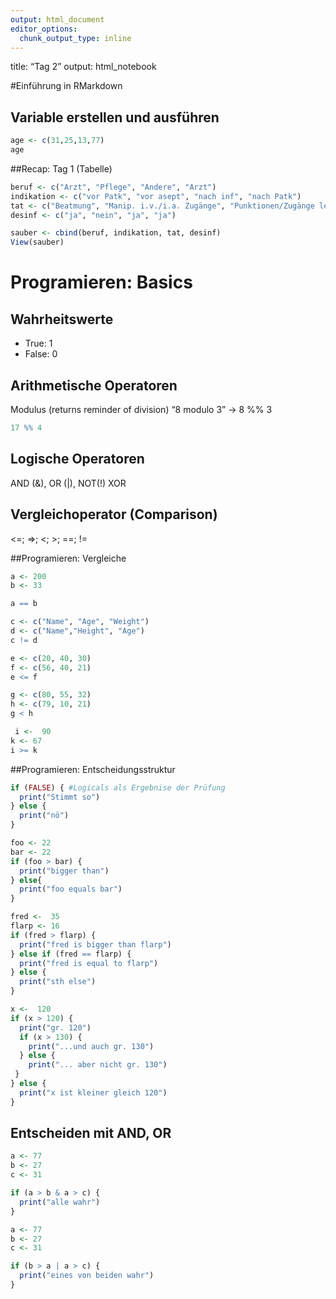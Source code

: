 ```yaml
---
output: html_document
editor_options: 
  chunk_output_type: inline
---
```


title: "Tag 2"
output: html_notebook

#Einführung in RMarkdown

## Variable erstellen und ausführen

```r
age <- c(31,25,13,77)
age
```

##Recap: Tag 1 (Tabelle)

```r
beruf <- c("Arzt", "Pflege", "Andere", "Arzt")
indikation <- c("vor Patk", "vor asept", "nach inf", "nach Patk")
tat <- c("Beatmung", "Manip. i.v./i.a. Zugänge", "Punktionen/Zugänge legen", "keine Angabe")
desinf <- c("ja", "nein", "ja", "ja")

sauber <- cbind(beruf, indikation, tat, desinf)
View(sauber)
```

# Programieren:  Basics

## Wahrheitswerte
- True: 1
- False: 0

## Arithmetische Operatoren

Modulus (returns reminder of division)
"8 modulo 3" -> 8 %% 3

```r
17 %% 4
```
## Logische Operatoren
AND (&), OR (|), NOT(!) XOR

## Vergleichoperator (Comparison)
<=; =>; <; >; ==; !=

##Programieren: Vergleiche

```r
a <- 200
b <- 33

a == b
```

```r
c <- c("Name", "Age", "Weight")
d <- c("Name","Height", "Age")
c != d
```

```r
e <- c(20, 40, 30)
f <- c(56, 40, 21)
e <= f
```

```r
g <- c(80, 55, 32)
h <- c(79, 10, 21)
g < h
```

```r
 i <-  90
k <- 67
i >= k
```


##Programieren: Entscheidungsstruktur

```r
if (FALSE) { #Logicals als Ergebnise der Prüfung
  print("Stimmt so")
} else {
  print("nö")
}
```

```r
foo <- 22
bar <- 22
if (foo > bar) {
  print("bigger than")
} else{
  print("foo equals bar")
}
```

```r
fred <-  35
flarp <- 16
if (fred > flarp) {
  print("fred is bigger than flarp")
} else if (fred == flarp) {
  print("fred is equal to flarp")
} else {
  print("sth else")
}
```

```r
x <-  120
if (x > 120) {
  print("gr. 120")
  if (x > 130) {
    print("...und auch gr. 130")
  } else {
    print("... aber nicht gr. 130")
 } 
} else {
  print("x ist kleiner gleich 120")
}

```
## Entscheiden mit AND, OR

```r
a <- 77
b <- 27
c <- 31

if (a > b & a > c) {
  print("alle wahr")
}
```
```r
a <- 77
b <- 27
c <- 31

if (b > a | a > c) {
  print("eines von beiden wahr")
}
```

